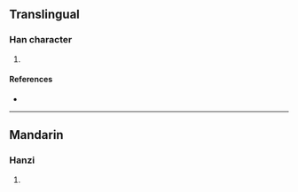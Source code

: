 {{character info/new}}
==Translingual==

===Han character===
{{Han char|rn=85|rad=水|as=13|sn=16|four=32194|canj=ETCD|ids=⿰氵業}}

# {{defn|Han|sort=水13}}

====References====
* {{Han ref|kx=0653.270|dkj=18411|dj=1063.200|hdz=31755.050|uh=6FB2|ud=28594|bh=EA45|bd=59973}}

----

==Mandarin==

===Hanzi===
{{cmn-hanzi|pin=[[yè]] ([[ye4]])|wg=yeh<sup>4</sup>}}

# {{defn|lang=cmn|sort=水13}}